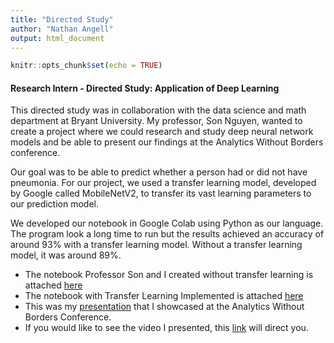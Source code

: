 ```yaml
---
title: "Directed Study"
author: "Nathan Angell"
output: html_document
---
```


```r
knitr::opts_chunk$set(echo = TRUE)
```


#### Research Intern - Directed Study: Application of Deep Learning

This directed study was in collaboration with the data science and math department at Bryant University. My professor, Son Nguyen, wanted to create a project where we could research and study deep neural network models and be able to present our findings at the Analytics Without Borders conference. 

Our goal was to be able to predict whether a person had or did not have pneumonia. For our project, we used a transfer learning model, developed by Google called MobileNetV2, to transfer its vast learning parameters to our prediction model. 

We developed our notebook in Google Colab using Python as our language. The program look a long time to run but the results achieved an accuracy of around 93% with a transfer learning model. Without a transfer learning model, it was around 89%. 

- The notebook Professor Son and I created without transfer learning is attached [here](bryant_pneumonia_without_transfer_learning.html)
- The notebook with Transfer Learning Implemented is attached [here](pneumonia_transfer_learning.html)
- This was my [presentation](final presentation.pptx) that I showcased at the Analytics Without Borders Conference. 
- If you would like to see the video I presented, this [link](https://drive.google.com/file/d/1FaNbIjxd0lh9bgtz5mEhEYqQZKX4LqhR/view?usp=sharing) will direct you. 








